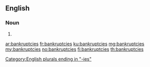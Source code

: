 ==English==
{{wikipedia}}
===Noun===
{{head|en|plural}}

# {{plural of|bankruptcy|lang=en}}

[[Category:English plurals ending in "-ies"]]

[[ar:bankruptcies]]
[[fr:bankruptcies]]
[[ku:bankruptcies]]
[[mg:bankruptcies]]
[[my:bankruptcies]]
[[no:bankruptcies]]
[[fi:bankruptcies]]
[[th:bankruptcies]]